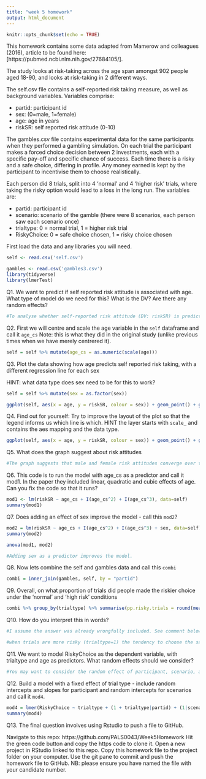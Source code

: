```yaml
---
title: "week 5 homework"
output: html_document
---
```


```r
knitr::opts_chunk$set(echo = TRUE)
```

This homework contains some data adapted from Mamerow and colleagues (2016), article to be found here:[https://pubmed.ncbi.nlm.nih.gov/27684105/]. 

The study looks at risk-taking across the age span amongst 902 people aged 18-90, and looks at risk-taking in 2 different ways.

The self.csv file contains a self-reported risk taking measure, as well as background variables. Variables comprise:

* partid: participant id
* sex: (0=male, 1=female)
* age: age in years
* riskSR: self reported risk attitude  (0-10)

The gambles.csv file contains experimental data for the same participants when they performed a gambling simulation. On each trial the participant makes a forced choice decision between 2 investments, each with a specific pay-off and specific chance of success. Each time there is a risky and a safe choice, differing in profile. Any money earned is kept by the participant to incentivise them to choose realistically.

Each person did 8 trials, split into 4 'normal' and 4 'higher risk' trials, where taking the risky option would lead to a loss in the long run. The variables are:

* partid: participant id
* scenario: scenario of the gamble (there were 8 scenarios, each person saw each scenario once)
* trialtype: 0 = normal trial, 1 = higher risk trial
* RiskyChoice: 0 = safe choice chosen, 1 = risky choice chosen

First load the data and any libraries you will need.
```r
self <- read.csv('self.csv') 

gambles <- read.csv('gambles3.csv') 
library(tidyverse)
library(lmerTest)

```


Q1. We want to predict if self reported risk attitude is associated with age. What type of model do we need for this? What is the DV? Are there any random effects?
```r
#To analyse whether self-reported risk attitude (DV: riskSR) is predicted by age (IV: age) we can use a linear mixed effects model. This model allows us to include random effects such as participant ID or sex if desired.
```

Q2. First we will centre and scale the age variable in the `self` dataframe and call it `age_cs` Note: this is what they did in the original study (unlike previous times when we have merely centrered it).
```r
self = self %>% mutate(age_cs = as.numeric(scale(age)))
```


Q3. Plot the data showing how age predicts self reported risk taking, with a different regression line for each sex

HINT: what data type does sex need to be for this to work?
```r
self = self %>% mutate(sex = as.factor(sex))

ggplot(self, aes(x = age, y = riskSR, colour = sex)) + geom_point() + geom_smooth(method = "lm")
```

Q4. Find out for yourself: Try to improve the layout of the plot so that the legend informs us which line is which. HINT the layer starts with `scale_` and contains the aes mapping and the data type.

```r
ggplot(self, aes(x = age, y = riskSR, colour = sex)) + geom_point() + geom_smooth(method = "lm") + scale_colour_manual(name = "Sex", values = c("light blue", "pink"), labels =c("male", "female"))
```

Q5. What does the graph suggest about risk attitudes
```r
#The graph suggests that male and female risk attitudes converge over time.
```


Q6. This code is to run the model with age_cs as a predictor and call it mod1. In the paper they included linear, quadratic and cubic effects of age.
Can you fix the code so that it runs?
```r
mod1 <- lm(riskSR ~ age_cs + I(age_cs^2) + I(age_cs^3), data=self) 
summary(mod1)
```

Q7. Does adding an effect of sex improve the model - call this `mod2`? 
```r
mod2 = lm(riskSR ~ age_cs + I(age_cs^2) + I(age_cs^3) + sex, data=self) 
summary(mod2)

anova(mod1, mod2)

#Adding sex as a predictor improves the model. 
```


Q8. Now lets combine the self and gambles data and call this `combi`
```r
combi = inner_join(gambles, self, by = "partid")
```

Q9. Overall, on what proportion of trials did people made the riskier choice under the 'normal' and 'high risk' conditions
```r
combi %>% group_by(trialtype) %>% summarise(pp.risky.trials = round(mean(RiskyChoice), 2)) %>% mutate("Trial Type" = dplyr::recode(trialtype, "0" = "normal", "1" = "hard")) %>% select("Trial Type", pp.risky.trials)
```

Q10. How do you interpret this in words?
```r
#I assume the answer was already wrongfully included. See comment below.

#when trials are more risky (trialtype=1) the tendency to choose the safer option increases
```

Q11. We want to model RiskyChoice as the dependent variable, with trialtype and age as predictors. What random effects should we consider?
```r
#You may want to consider the random effect of participant, scenario, and sex. 
```


Q12. Build a model with a fixed effect of trial type - include random intercepts and slopes for participant and random intercepts for scenarios and call it `mod4`. 

```r
mod4 = lmer(RiskyChoice ~ trialtype + (1 + trialtype|partid) + (1|scenario), data = combi)
summary(mod4)
```

Q13. The final question involves using Rstudio to push a file to GitHub.

Navigate to this repo: https://github.com/PALS0043/Week5Homework
Hit the green code button and copy the https code to clone it.
Open a new project in RStudio linked to this repo.
Copy this homework file to the project folder on your computer.
Use the git pane to commit and push the homework file to GitHub.
NB: please ensure you have named the file with your candidate number.

